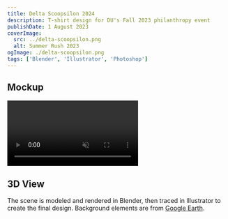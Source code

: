 ```yaml
---
title: Delta Scoopsilon 2024
description: T-shirt design for DU's Fall 2023 philanthropy event
publishDate: 1 August 2023
coverImage:
  src: ../delta-scoopsilon.png
  alt: Summer Rush 2023
ogImage: ./delta-scoopsilon.png
tags: ['Blender', 'Illustrator', 'Photoshop']
---
```


## Mockup

<video class="w-full mx-auto" autoplay loop muted playsinline>
  <source src="https://content.mikepayne.me/file/payne-portfolio/scoops.mp4" type="video/mp4" />
  Your browser does not support the video tag.
</video>

## 3D View

The scene is modeled and rendered in Blender, then traced in Illustrator to create the final design. Background elements are from [Google Earth](https://earth.google.com/web/).
<Lightbox src={blender} alt="3d Scene" />
<Lightbox src={text} alt="3D Text" />